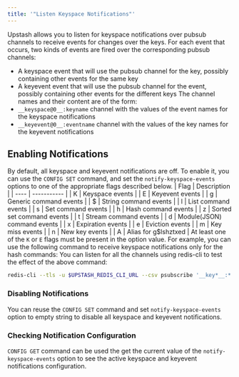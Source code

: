 ```yaml
---
title: '"Listen Keyspace Notifications"'
---
```

Upstash allows you to listen for keyspace notifications over pubsub channels to
receive events for changes over the keys.
For each event that occurs, two kinds of events are fired over the corresponding
pubsub channels:
- A keyspace event that will use the pubsub channel for the key, possibly containing
  other events for the same key
- A keyevent event that will use the pubsub channel for the event, possibly containing
  other events for the different keys
The channel names and their content are of the form:
- `__keyspace@0__:keyname` channel with the values of the event names for the keyspace
  notifications
- `__keyevent@0__:eventname` channel with the values of the key names for the keyevent
  notifications
## Enabling Notifications
By default, all keyspace and keyevent notifications are off. To enable it, you can use
the `CONFIG SET` command, and set the `notify-keyspace-events` options to one of the
appropriate flags described below.
| Flag | Description |
| ---- | ----------- |
| K | Keyspace events |
| E | Keyevent events |
| g | Generic command events |
| $ | String command events |
| l | List command events |
| s | Set command events |
| h | Hash command events |
| z | Sorted set command events |
| t | Stream command events |
| d | Module(JSON) command events |
| x | Expiration events |
| e | Eviction events |
| m | Key miss events |
| n | New key events |
| A | Alias for g$lshztxed |
At least one of the `K` or `E` flags must be present in the option value.
For example, you can use the following command to receive keyspace notifications
only for the hash commands:
You can listen for all the channels using redis-cli to test the effect of the
above command:
```bash
redis-cli --tls -u $UPSTASH_REDIS_CLI_URL --csv psubscribe '__key*__:*'
```
### Disabling Notifications
You can reuse the `CONFIG SET` command and set `notify-keyspace-events` option to empty string
to disable all keyspace and keyevent notifications.
### Checking Notification Configuration
`CONFIG GET` command can be used the get the current value of the `notify-keyspace-events` option
to see the active keyspace and keyevent notifications configuration.